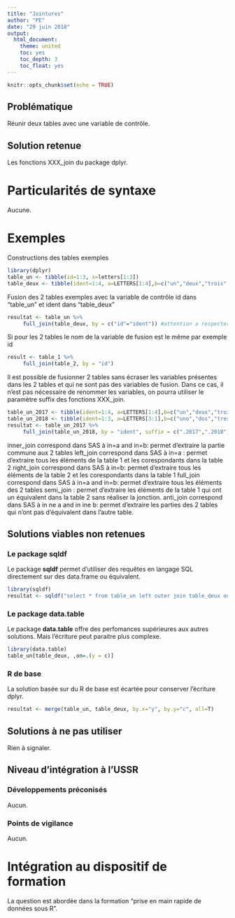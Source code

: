 ```yaml
---
title: "Jointures"
author: "PE"
date: "29 juin 2018"
output:
  html_document:
    theme: united
    toc: yes
    toc_depth: 3
    toc_float: yes
---
```


```r
knitr::opts_chunk$set(echo = TRUE)
```

## Problématique

Réunir deux tables avec une variable de contrôle.

## Solution retenue

Les fonctions XXX_join du package dplyr.


# Particularités de syntaxe

Aucune.


# Exemples

Constructions des tables exemples

```r
library(dplyr)
table_un <- tibble(id=1:3, x=letters[1:3])
table_deux <- tibble(ident=1:4, a=LETTERS[1:4],b=c("un","deux","trois","quatre"))
```

Fusion des 2 tables exemples avec la variable de contrôle id dans "table_un" et ident dans "table_deux"

```r
resultat <- table_un %>% 
     full_join(table_deux, by = c("id"="ident")) #attention a respecter l'ordre des tables
```

Si pour les 2 tables le nom de la variable de fusion est le même par exemple id
```r
result <- table_1 %>% 
     full_join(table_2, by = "id") 
```

Il est possible de fusionner 2 tables sans écraser les variables présentes dans les 2 tables et qui ne sont pas des variables de fusion. Dans ce cas, il n'est pas nécessaire de renommer les variables, on pourra utiliser le paramètre suffix des fonctions XXX_join.

```r
table_un_2017 <- tibble(ident=1:4, a=LETTERS[1:4],b=c("un","deux","trois","quatre"))
table_un_2018 <- tibble(ident=1:3, a=LETTERS[3:1],b=c("uno","dos","tres"))
resultat <- table_un_2017 %>% 
     full_join(table_un_2018, by = "ident", suffix = c(".2017",".2018")) #attention a respecter l'ordre des tables
```

inner_join correspond dans SAS à in=a and in=b: permet d'extraire la partie commune aux 2 tables
left_join correspond dans SAS à in=a : permet d'extraire tous les éléments de la table 1 et les corespondants dans la table 2
right_join correspond dans SAS à in=b: permet d'extraire tous les éléments de la table 2 et les corespondants dans la table 1
full_join correspond dans SAS à in=a and in=b: permet d'extraire tous les éléments des 2 tables
semi_join : permet d'extraire les éléments de la table 1 qui ont un équivalent dans la table 2 sans réaliser la jonction.
anti_join correspond dans SAS à in ne a and in ine b: permet d'extraire les parties des 2 tables qui n'ont pas d'équivalent dans l'autre table.

## Solutions viables non retenues

### Le package sqldf

Le package **sqldf** permet d'utiliser des requêtes en langage SQL directement sur des data.frame ou équivalent.

```r
library(sqldf)
resultat <- sqldf("select * from table_un left outer join table_deux on y=c")
```

### Le package data.table

Le package **data.table** offre des perfomances supérieures aux autres solutions. Mais l'écriture peut paraitre plus complexe. 

```r
library(data.table)
table_un[table_deux, ,on=.(y = c)]
```


### R de base

La solution basée sur du R de base est écartée pour conserver l'écriture dplyr. 

```r
resultat <- merge(table_un, table_deux, by.x="y", by.y="c", all=T)
```


## Solutions à ne pas utiliser

Rien à signaler.

## Niveau d'intégration à l'USSR

### Développements préconisés

Aucun.

### Points de vigilance

Aucun.


# Intégration au dispositif de formation

La question est abordée dans la formation "prise en main rapide de données sous R".

